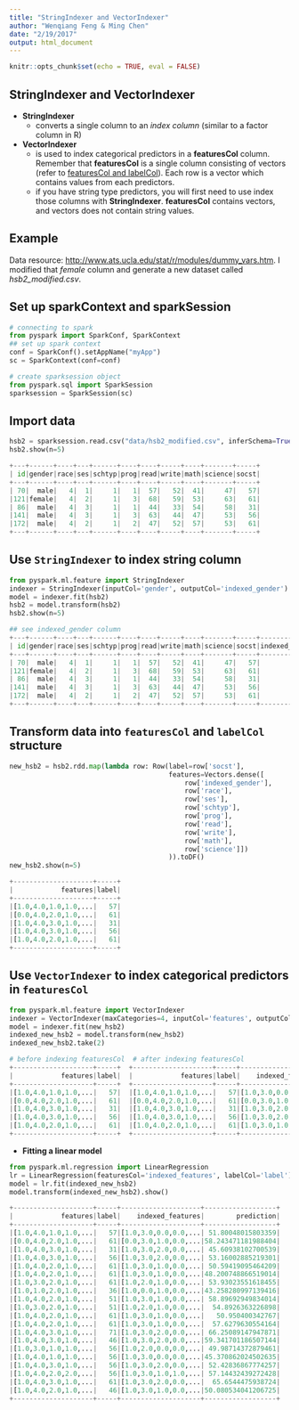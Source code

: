 ```yaml
---
title: "StringIndexer and VectorIndexer"
author: "Wenqiang Feng & Ming Chen"
date: "2/19/2017"
output: html_document
---
```


```r
knitr::opts_chunk$set(echo = TRUE, eval = FALSE)
```

## **StringIndexer** and **VectorIndexer**

* **StringIndexer** 
    + converts a single column to an *index column* (similar to a factor column in R)
* **VectorIndexer** 
    + is used to index categorical predictors in a **featuresCol** column. Remember that **featuresCol** is a single column consisting of vectors (refer to [featuresCol and labelCol](featuresCol-and-labelCol.html)). Each row is a vector which contains values from each predictors.
    + if you have string type predictors, you will first need to use index those columns with **StringIndexer**. **featuresCol** contains vectors, and vectors does not contain string values.
    
## Example

Data resource: [http://www.ats.ucla.edu/stat/r/modules/dummy_vars.htm](http://www.ats.ucla.edu/stat/r/modules/dummy_vars.htm). I modified that *female* column and generate a new dataset called *hsb2_modified.csv*.

## Set up sparkContext and sparkSession

```python
# connecting to spark
from pyspark import SparkConf, SparkContext
## set up spark context
conf = SparkConf().setAppName("myApp")
sc = SparkContext(conf=conf)

# create sparksession object
from pyspark.sql import SparkSession
sparksession = SparkSession(sc)
```

## Import data
```python
hsb2 = sparksession.read.csv("data/hsb2_modified.csv", inferSchema=True, header=True)
hsb2.show(n=5)
```

```python
+---+------+----+---+------+----+----+-----+----+-------+-----+
| id|gender|race|ses|schtyp|prog|read|write|math|science|socst|
+---+------+----+---+------+----+----+-----+----+-------+-----+
| 70|  male|   4|  1|     1|   1|  57|   52|  41|     47|   57|
|121|female|   4|  2|     1|   3|  68|   59|  53|     63|   61|
| 86|  male|   4|  3|     1|   1|  44|   33|  54|     58|   31|
|141|  male|   4|  3|     1|   3|  63|   44|  47|     53|   56|
|172|  male|   4|  2|     1|   2|  47|   52|  57|     53|   61|
+---+------+----+---+------+----+----+-----+----+-------+-----+
```

## Use `StringIndexer` to index string column

```python
from pyspark.ml.feature import StringIndexer
indexer = StringIndexer(inputCol='gender', outputCol='indexed_gender')
model = indexer.fit(hsb2)
hsb2 = model.transform(hsb2)
hsb2.show(n=5)
```

```python
## see indexed_gender column
+---+------+----+---+------+----+----+-----+----+-------+-----+--------------+
| id|gender|race|ses|schtyp|prog|read|write|math|science|socst|indexed_gender|
+---+------+----+---+------+----+----+-----+----+-------+-----+--------------+
| 70|  male|   4|  1|     1|   1|  57|   52|  41|     47|   57|           1.0|
|121|female|   4|  2|     1|   3|  68|   59|  53|     63|   61|           0.0|
| 86|  male|   4|  3|     1|   1|  44|   33|  54|     58|   31|           1.0|
|141|  male|   4|  3|     1|   3|  63|   44|  47|     53|   56|           1.0|
|172|  male|   4|  2|     1|   2|  47|   52|  57|     53|   61|           1.0|
+---+------+----+---+------+----+----+-----+----+-------+-----+--------------+
```

## Transform data into `featuresCol` and `labelCol` structure

```python
new_hsb2 = hsb2.rdd.map(lambda row: Row(label=row['socst'],
                                        features=Vectors.dense([
                                            row['indexed_gender'],
                                            row['race'],
                                            row['ses'],
                                            row['schtyp'],
                                            row['prog'],
                                            row['read'],
                                            row['write'],
                                            row['math'],
                                            row['science']])
                                        )).toDF()
new_hsb2.show(n=5)
```

```python
+--------------------+-----+
|            features|label|
+--------------------+-----+
|[1.0,4.0,1.0,1.0,...|   57|
|[0.0,4.0,2.0,1.0,...|   61|
|[1.0,4.0,3.0,1.0,...|   31|
|[1.0,4.0,3.0,1.0,...|   56|
|[1.0,4.0,2.0,1.0,...|   61|
+--------------------+-----+
```


## Use `VectorIndexer` to index categorical predictors in `featuresCol`

```python
from pyspark.ml.feature import VectorIndexer
indexer = VectorIndexer(maxCategories=4, inputCol='features', outputCol='indexed_features')
model = indexer.fit(new_hsb2)
indexed_new_hsb2 = model.transform(new_hsb2)
indexed_new_hsb2.take(2)
```

```python
# before indexing featuresCol  # after indexing featuresCol
+--------------------+-----+  +--------------------+-----+--------------------+
|            features|label|  |            features|label|    indexed_features|
+--------------------+-----+  +--------------------+-----+--------------------+
|[1.0,4.0,1.0,1.0,...|   57|  |[1.0,4.0,1.0,1.0,...|   57|[1.0,3.0,0.0,0.0,...|
|[0.0,4.0,2.0,1.0,...|   61|  |[0.0,4.0,2.0,1.0,...|   61|[0.0,3.0,1.0,0.0,...|
|[1.0,4.0,3.0,1.0,...|   31|  |[1.0,4.0,3.0,1.0,...|   31|[1.0,3.0,2.0,0.0,...|
|[1.0,4.0,3.0,1.0,...|   56|  |[1.0,4.0,3.0,1.0,...|   56|[1.0,3.0,2.0,0.0,...|
|[1.0,4.0,2.0,1.0,...|   61|  |[1.0,4.0,2.0,1.0,...|   61|[1.0,3.0,1.0,0.0,...|
+--------------------+-----+  +--------------------+-----+--------------------+
```


* **Fitting a linear model**

```python
from pyspark.ml.regression import LinearRegression
lr = LinearRegression(featuresCol='indexed_features', labelCol='label')
model = lr.fit(indexed_new_hsb2)
model.transform(indexed_new_hsb2).show()
```

```python
+--------------------+-----+--------------------+------------------+
|            features|label|    indexed_features|        prediction|
+--------------------+-----+--------------------+------------------+
|[1.0,4.0,1.0,1.0,...|   57|[1.0,3.0,0.0,0.0,...| 51.80048015803359|
|[0.0,4.0,2.0,1.0,...|   61|[0.0,3.0,1.0,0.0,...|58.243471181988404|
|[1.0,4.0,3.0,1.0,...|   31|[1.0,3.0,2.0,0.0,...| 45.60938102700539|
|[1.0,4.0,3.0,1.0,...|   56|[1.0,3.0,2.0,0.0,...| 53.16002885219301|
|[1.0,4.0,2.0,1.0,...|   61|[1.0,3.0,1.0,0.0,...| 50.59419095464209|
|[1.0,4.0,2.0,1.0,...|   61|[1.0,3.0,1.0,0.0,...|48.200748866519014|
|[1.0,3.0,2.0,1.0,...|   61|[1.0,2.0,1.0,0.0,...| 53.93023551618455|
|[1.0,1.0,2.0,1.0,...|   36|[1.0,0.0,1.0,0.0,...|43.258280997139416|
|[1.0,4.0,2.0,1.0,...|   51|[1.0,3.0,1.0,0.0,...| 58.89692949834014|
|[1.0,3.0,2.0,1.0,...|   51|[1.0,2.0,1.0,0.0,...|  54.8926363226898|
|[1.0,4.0,2.0,1.0,...|   61|[1.0,3.0,1.0,0.0,...|   50.950400342767|
|[1.0,4.0,2.0,1.0,...|   61|[1.0,3.0,1.0,0.0,...|  57.6279630554164|
|[1.0,4.0,3.0,1.0,...|   71|[1.0,3.0,2.0,0.0,...| 66.25089147947871|
|[1.0,4.0,3.0,1.0,...|   46|[1.0,3.0,2.0,0.0,...|59.341701186507144|
|[1.0,3.0,1.0,1.0,...|   56|[1.0,2.0,0.0,0.0,...| 49.98714372879461|
|[1.0,4.0,1.0,1.0,...|   56|[1.0,3.0,0.0,0.0,...|45.370862024502635|
|[1.0,4.0,3.0,1.0,...|   56|[1.0,3.0,2.0,0.0,...| 52.42836867774257|
|[1.0,4.0,2.0,2.0,...|   56|[1.0,3.0,1.0,1.0,...| 57.14432439272428|
|[1.0,4.0,3.0,1.0,...|   61|[1.0,3.0,2.0,0.0,...|  65.6544475938724|
|[1.0,4.0,2.0,1.0,...|   46|[1.0,3.0,1.0,0.0,...|50.080534041206725|
+--------------------+-----+--------------------+------------------+
```

